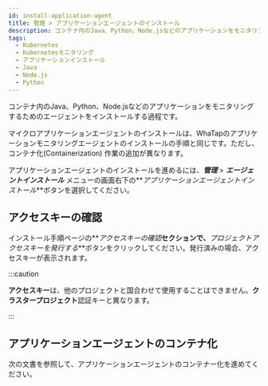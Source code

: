 ```yaml
---
id: install-application-agent
title: 管理 > アプリケーションエージェントのインストール
description: コンテナ内のJava、Python、Node.jsなどのアプリケーションをモニタリングするためのエージェントをインストールする過程です。
tags:
  - Kubernetes
  - Kubernetesモニタリング
  - アプリケーションインストール
  - Java
  - Node.js
  - Python
---
```



コンテナ内のJava、Python、Node.jsなどのアプリケーションをモニタリングするためのエージェントをインストールする過程です。

マイクロアプリケーションエージェントのインストールは、WhaTapのアプリケーションモニタリングエージェントのインストールの手順と同じです。ただし、コンテナ化(Containerization) 作業の追加が異なります。 

アプリケーションエージェントのインストールを進めるには、**_管理_** > **_エージェントインストール_** メニューの画面右下の**_アプリケーションエージェントインストール_**ボタンを選択してください。

<ImgLang img='k8s-agent2application.png' desc='アプリケーションエージェントのインストール' />

## アクセスキーの確認

<ImgLang img='k8s-application-accesskey.png' desc='アクセスキーの確認' />

インストール手順ページの**_アクセスキーの確認_**セクションで、**_プロジェクトアクセスキーを発行する_**ボタンをクリックしてください。発行済みの場合、アクセスキーが表示されます。

:::caution

**アクセスキー**は、他のプロジェクトと国合わせて使用することはできません。**クラスタープロジェクト**認証キーと異なります。

:::

## アプリケーションエージェントのコンテナ化

次の文書を参照して、アプリケーションエージェントのコンテナー化を進めてください。


<DocCardList/>
